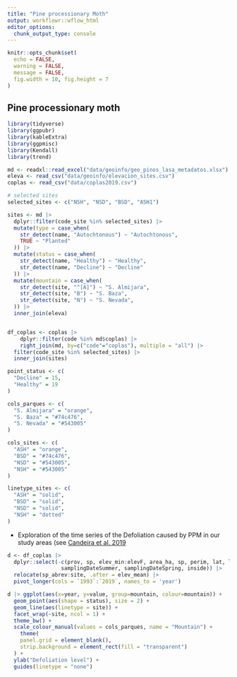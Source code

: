```yaml
---
title: "Pine processionary Moth"
output: workflowr::wflow_html
editor_options:
  chunk_output_type: console
---
```



```r
knitr::opts_chunk$set(
  echo = FALSE,
  warning = FALSE,
  message = FALSE,
  fig.width = 10, fig.height = 7
)
```

## Pine processionary moth

```r
library(tidyverse)
library(ggpubr)
library(kableExtra)
library(ggpmisc)
library(Kendall)
library(trend)
```


```r
md <- readxl::read_excel("data/geoinfo/geo_pinos_lasa_metadatos.xlsx")
eleva <- read_csv("data/geoinfo/elevacion_sites.csv")
coplas <- read_csv("data/coplas2019.csv")

# selected sites
selected_sites <- c("NSH", "NSD", "BSD", "ASH1")

sites <- md |>
  dplyr::filter(code_site %in% selected_sites) |>
  mutate(type = case_when(
    str_detect(name, "Autochtonous") ~ "Autochtonous",
    TRUE ~ "Planted"
  )) |>
  mutate(status = case_when(
    str_detect(name, "Healthy") ~ "Healthy",
    str_detect(name, "Decline") ~ "Decline"
  )) |>
  mutate(mountain = case_when(
    str_detect(site, "^[A]") ~ "S. Almijara",
    str_detect(site, "B") ~ "S. Baza",
    str_detect(site, "N") ~ "S. Nevada",
  )) |>
  inner_join(eleva)


df_coplas <- coplas |> 
    dplyr::filter(code %in% md$coplas) |>
    right_join(md, by=c("code"="coplas"), multiple = "all") |> 
  filter(code_site %in% selected_sites) |> 
  inner_join(sites)
```


```r
point_status <- c(
  "Decline" = 15,
  "Healthy" = 19
)

cols_parques <- c(
  "S. Almijara" = "orange",
  "S. Baza" = "#74c476",
  "S. Nevada" = "#543005"
)

cols_sites <- c(
  "ASH" = "orange",
  "BSD" = "#74c476",
  "NSD" = "#543005",
  "NSH" = "#543005"
)

linetype_sites <- c(
  "ASH" = "solid",
  "BSD" = "solid",
  "NSD" = "solid",
  "NSH" = "dotted"
)
```

- Exploration of the time series of the Defoliation caused by PPM in our study areas (see [Candeira et al. 2019](https://doi.org/10.3897/zookeys.852.28567)

```r
d <- df_coplas |>
  dplyr::select(-c(prov, sp, elev_min:elevF, area_ha, sp, perim, lat, long,
                 samplingDateSummer, samplingDateSpring, inside)) |>
  relocate(sp_abrev:site, .after = elev_mean) |>
  pivot_longer(cols = `1993`:`2019`, names_to = 'year')

d |> ggplot(aes(x=year, y=value, group=mountain, colour=mountain)) +
  geom_point(aes(shape = status), size = 2) +
  geom_line(aes(linetype = site)) +
  facet_wrap(~site, ncol = 1) +
  theme_bw() +
  scale_colour_manual(values = cols_parques, name = "Mountain") +
    theme(
    panel.grid = element_blank(),
    strip.background = element_rect(fill = "transparent")
  ) + 
  ylab("Defoliation level") + 
  guides(linetype = "none")

```
